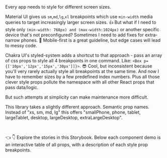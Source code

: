 
<Meta title="Get started/Styling system/Media queries" />

<ThemeProvider>
  <Wrapper>

<MediaQueriesBlock />

<br />
<br />

<Block as="h2" textgradient="rainbow" ss="margin-top: 0;">Every app needs to style for different screen sizes.</Block>

Material UI gives us `sm`,`md`,`lg`,`xl` breakpoints which use `min-width` media queries to target increasingly larger screen sizes. 👍 But what if I need to style only `(min-width: 768px) and (max-width:1024px)` or another specific device that's not preconfigured? Sometimes I need to add fixes for extra-narrow phones. 🤔 Mobile-first is a great guideline, but edge cases will lead to messy code.

Chakra UI's styled-system adds a shortcut to that approach - pass an array of css props to style all 4 breakpoints in one command. Like: `<Box p={['10px','12px','15px','30px']]}>`. 😎 Cool, but inconsistent because you'll very rarely actually style all breakpoints at the same time. And now I have to remember sizes by a few predefined index numbers. Plus all those clever style props pollute the namespace with all other React props that pass data/logic. <!--Developers have been working for decades to solve namespace pollution. Seems like a step backwards. 🤮-->

<Block as="h2" textgradient="rainbow" ss="margin-top: 2.75rem;">But such attempts at simplicity can make maintenance more difficult.</Block>

This library takes a slightly different approach. Semantic prop names. Instead of "xs, sm, md, lg" this offers "smallPhone, phone, tablet, largeTablet, desktop, largeDesktop, extraLargeDesktop". 

<br />

<Inline ssPhone="display:none;">👈 </Inline>
  <Inline ssNotPhone="display:none;">👇 </Inline> <Inline textcolor="accent"> Explore the stories in this Storybook.</Inline> Below each component demo is an interactive <Inline textcolor="accent">table of all props</Inline>, with a description of each style prop breakpoints.

  </Wrapper>
</ThemeProvider>
